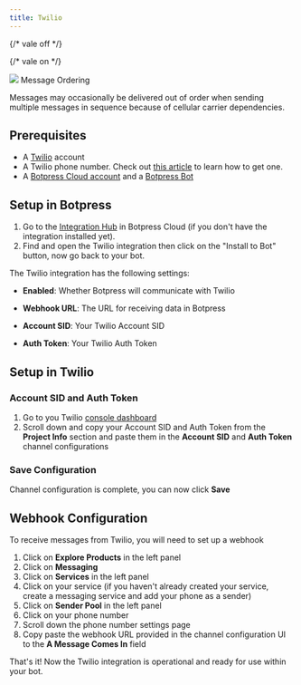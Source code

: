 ```yaml
---
title: Twilio
---
```


{/* vale off */}


{/* vale on */}

<OpenInHub integration={integrationVersions.twilio}/>



<img src="./assets/twilio.png" />

<Warning>
Message Ordering

Messages may occasionally be delivered out of order when sending multiple messages in sequence because of cellular carrier dependencies.
</Warning>

## Prerequisites

* A [Twilio](https://www.twilio.com/) account
* A Twilio phone number. Check out [this article](https://support.twilio.com/hc/en-us/articles/223135247-How-to-Search-for-and-Buy-a-Twilio-Phone-Number-from-Console) to learn how to get one.
* A [Botpress Cloud account](https://sso.botpress.cloud) and a [Botpress Bot](/learn/get-started/quick-start)

## Setup in Botpress

1. Go to the [Integration Hub](https://app.botpress.cloud/hub) in Botpress Cloud (if you don't have the integration installed yet).
2. Find and open the Twilio integration then click on the "Install to Bot" button, now go back to your bot.

The Twilio integration has the following settings:

* **Enabled**: Whether Botpress will communicate with Twilio

* **Webhook URL**: The URL for receiving data in Botpress

* **Account SID**: Your Twilio Account SID

* **Auth Token**: Your Twilio Auth Token

## Setup in Twilio

### Account SID and Auth Token

1. Go to you Twilio [console dashboard](https://console.twilio.com/?frameUrl=/console)
2. Scroll down and copy your Account SID and Auth Token from the **Project Info** section and paste them in the **Account SID** and **Auth Token** channel configurations

### Save Configuration

Channel configuration is complete, you can now click **Save**

## Webhook Configuration

To receive messages from Twilio, you will need to set up a webhook

1. Click on **Explore Products** in the left panel
2. Click on **Messaging**
3. Click on **Services** in the left panel
4. Click on your service (if you haven't already created your service, create a messaging service and add your phone as a sender)
5. Click on **Sender Pool** in the left panel
6. Click on your phone number
7. Scroll down the phone number settings page
8. Copy paste the webhook URL provided in the channel configuration UI to the **A Message Comes In** field

That's it! Now the Twilio integration is operational and ready for use within your bot.
